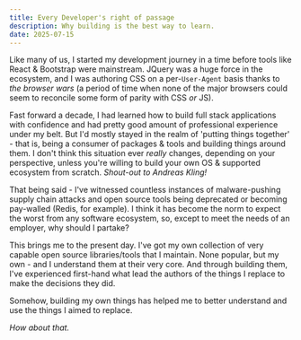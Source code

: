 ```yaml
---
title: Every Developer's right of passage
description: Why building is the best way to learn.
date: 2025-07-15
---
```


Like many of us, I started my development journey in a time before tools like React & Bootstrap were mainstream.
JQuery was a huge force in the ecosystem, and I was authoring CSS on a per-`User-Agent` basis thanks to _the browser wars_
(a period of time when none of the major browsers could seem to reconcile some form of parity with CSS _or_ JS).

Fast forward a decade, I had learned how to build full stack applications with confidence and had pretty good amount
of professional experience under my belt. But I'd mostly stayed in the realm of 'putting things together' - that is,
being a consumer of packages & tools and building things around them. I don't think this situation ever _really_ changes,
depending on your perspective, unless you're willing to build your own OS & supported ecosystem from scratch. _Shout-out to Andreas Kling!_

That being said - I've witnessed countless instances of malware-pushing supply chain attacks and open source tools being
deprecated or becoming pay-walled (Redis, for example). I think it has become the norm to expect the worst from any software
ecosystem, so, except to meet the needs of an employer, why should I partake?

This brings me to the present day. I've got my own collection of very capable open source libraries/tools that I maintain.
None popular, but my own - and I understand them at their very core. And through building them, I've experienced first-hand
what lead the authors of the things I replace to make the decisions they did.

Somehow, building my own things has helped me to better understand and use the things I aimed to replace.

_How about that._
